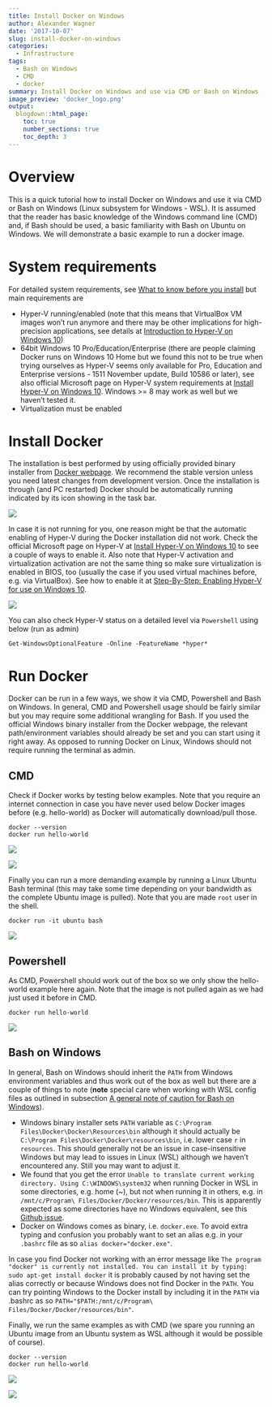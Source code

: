 ```yaml
---
title: Install Docker on Windows
author: Alexander Wagner
date: '2017-10-07'
slug: install-docker-on-windows
categories:
  - Infrastructure
tags:
  - Bash on Windows
  - CMD
  - docker
summary: Install Docker on Windows and use via CMD or Bash on Windows (Linux subsystem for Windows - WSL)
image_preview: 'docker_logo.png'
output:
  blogdown::html_page:
    toc: true
    number_sections: true
    toc_depth: 3
---
```


# Overview

This is a quick tutorial how to install Docker on Windows and use it via CMD or Bash on Windows (Linux subsystem for Windows - WSL). It is assumed that the reader has basic knowledge of the Windows command line (CMD) and, if Bash should be used, a basic familiarity with Bash on Ubuntu on Windows. We will demonstrate a basic example to run a docker image.

# System requirements

For detailed system requirements, see [What to know before you install](https://docs.docker.com/docker-for-windows/install/#what-to-know-before-you-install) but main requirements are

* Hyper-V running/enabled (note that this means that VirtualBox VM images won't run anymore and there may be other implications for high-precision applications, see details at [Introduction to Hyper-V on Windows 10](https://docs.microsoft.com/en-us/virtualization/hyper-v-on-windows/about/))
* 64bit Windows 10 Pro/Education/Enterprise (there are people claiming Docker runs on Windows 10 Home but we found this not to be true when trying ourselves as Hyper-V seems only available for Pro, Education and Enterprise versions - 1511 November update, Build 10586 or later), see also official Microsoft page on Hyper-V system requirements at [Install Hyper-V on Windows 10](https://docs.microsoft.com/en-us/virtualization/hyper-v-on-windows/quick-start/enable-hyper-v). Windows >= 8 may work as well but we haven't tested it.
* Virtualization must be enabled

# Install Docker

The installation is best performed by using officially provided binary installer from [Docker webpage](https://docs.docker.com/docker-for-windows/install/). We recommend the stable version unless you need latest changes from development version. Once the installation is through (and PC restarted) Docker should be automatically running indicated by its icon showing in the task bar.

![](/post/img/2017-10-07-install-docker-on-windows/windows_docker_is_running.png)

In case it is not running for you, one reason might be that the automatic enabling of Hyper-V during the Docker installation did not work. Check the official Microsoft page on Hyper-V at [Install Hyper-V on Windows 10](https://docs.microsoft.com/en-us/virtualization/hyper-v-on-windows/quick-start/enable-hyper-v) to see a couple of ways to enable it. Also note that Hyper-V activation and virtualization activation are not the same thing so make sure virtualization is enabled in BIOS, too (usually the case if you used virtual machines before, e.g. via VirtualBox). See how to enable it at [Step-By-Step: Enabling Hyper-V for use on Windows 10](https://blogs.technet.microsoft.com/canitpro/2015/09/08/step-by-step-enabling-hyper-v-for-use-on-windows-10/).

![](/post/img/2017-10-07-install-docker-on-windows/windows_docker_activate_hyper-v.PNG)

You can also check Hyper-V status on a detailed level via `Powershell` using below (run as admin)

```
Get-WindowsOptionalFeature -Online -FeatureName *hyper*
```

# Run Docker

Docker can be run in a few ways, we show it via CMD, Powershell and Bash on Windows. In general, CMD and Powershell usage should be fairly similar but you may require some additional wrangling for Bash. If you used the official Windows binary installer from the Docker webpage, the relevant path/environment variables should already be set and you can start using it right away. As opposed to running Docker on Linux, Windows should not require running the terminal as admin.

## CMD

Check if Docker works by testing below examples. Note that you require an internet connection in case you have never used below Docker images before (e.g. hello-world) as Docker will automatically download/pull those.

```
docker --version
docker run hello-world
```

![](/post/img/2017-10-07-install-docker-on-windows/windows_cmd_docker_version.PNG)

![](/post/img/2017-10-07-install-docker-on-windows/windows_cmd_docker_hello_world.PNG)

Finally you can run a more demanding example by running a Linux Ubuntu Bash terminal (this may take some time depending on your bandwidth as the complete Ubuntu image is pulled). Note that you are made `root` user in the shell.

```
docker run -it ubuntu bash
```

![](/post/img/2017-10-07-install-docker-on-windows/windows_cmd_docker_run_it_ubuntu_bash.PNG)

## Powershell

As CMD, Powershell should work out of the box so we only show the hello-world example here again. Note that the image is not pulled again as we had just used it before in CMD.

```
docker run hello-world
```

![](/post/img/2017-10-07-install-docker-on-windows/windows_ps_docker_hello_world.PNG)

## Bash on Windows

In general, Bash on Windows should inherit the `PATH` from Windows environment variables and thus work out of the box as well but there are a couple of things to note (**note** special care when working with WSL config files as outlined in subsection [A general note of caution for Bash on Windows](https://triamus.github.io/post/install-spark-on-windows/#A general note of caution for Bash on Windows)).

* Windows binary installer sets `PATH` variable as `C:\Program Files\Docker\Docker\Resources\bin` although it should actually be `C:\Program Files\Docker\Docker\resources\bin`, i.e. lower case `r` in `resources`. This should generally not be an issue in case-insensitive Windows but may lead to issues in Linux (WSL) although we haven't encountered any. Still you may want to adjust it.
* We found that you get the error `Unable to translate current working directory. Using C:\WINDOWS\system32` when running Docker in WSL in some directories, e.g. home (~), but not when running it in others, e.g. in `/mnt/c/Program\ Files/Docker/Docker/resources/bin`. This is apparently expected as some directories have no Windows equivalent, see this [Github issue](https://github.com/Microsoft/BashOnWindows/issues/2011).
* Docker on Windows comes as binary, i.e. `docker.exe`. To avoid extra typing and confusion you probably want to set an alias e.g. in your `.bashrc` file as so `alias docker="docker.exe"`.

In case you find Docker not working with an error message like `The program "docker" is currently not installed. You can install it by typing:
sudo apt-get install docker` it is probably caused by not having set the alias correctly or because Windows does not find Docker in the `PATH`. You can try pointing Windows to the Docker install by including it in the `PATH` via .bashrc as so `PATH="$PATH:/mnt/c/Program\ Files/Docker/Docker/resources/bin"`. 

Finally, we run the same examples as with CMD (we spare you running an Ubuntu image from an Ubuntu system as WSL although it would be possible of course).

```
docker --version
docker run hello-world
```

![](/post/img/2017-10-07-install-docker-on-windows/windows_bash_docker_version.PNG)

![](/post/img/2017-10-07-install-docker-on-windows/windows_bash_docker_hello_world.PNG)